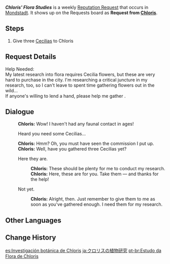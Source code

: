 {{Quest Infobox
|id            = 70712
|image         = Chloris Icon.png
|type          = World
|group         = Request
|startLocation = [[Starfell Valley]], [[Mondstadt]]
|region        = Mondstadt
|area          = Starfell Valley
|characters    = Chloris; Traveler
|rewards       = Mora*20,000
|rep           = Mondstadt
}}
'''''Chloris' Flora Studies''''' is a weekly [[Reputation Request]] that occurs in [[Mondstadt]]. It shows up on the Requests board as '''Request from [[Chloris]]'''.

==Steps==
# Give three [[Cecilia]]s to Chloris

==Request Details==
Help Needed:<br>
My latest research into flora requires Cecilia flowers, but these are very hard to purchase in the city. I'm researching a critical juncture in my research, too, so I can't leave to spent <!--should be spend MHY--> time gathering flowers out in the wild...<br>
If anyone's willing to lend a hand, please help me gather {{Color|buzzword|three Cecilias}}.

==Dialogue==
{{Quest Description|[[Chloris]] needs three [[Cecilia]]s.}}
{{Dialogue Start}}
:'''Chloris:''' Wow! I haven't had any faunal contact in ages!
:{{DIcon|Quest}} Heard you need some Cecilias...
:'''Chloris:''' Hmm? Oh, you must have seen the commission I put up.
:'''Chloris:''' Well, have you gathered three Cecilias yet?
:{{DIcon|Quest}} Here they are.
::'''Chloris:''' These should be plenty for me to conduct my research.
::'''Chloris:''' Here, these are for you. Take them &mdash; and thanks for the help!
:{{DIcon}} Not yet.
::'''Chloris:''' Alright, then. Just remember to give them to me as soon as you've gathered enough. I need them for my research.
{{Dialogue End}}

==Other Languages==
{{Other Languages
|en      = Chloris' Flora Studies
|zhs     = 克罗丽丝的植物研究
|zhs_rm  = Kèluólìsī de Zhíwù Yánjiū
|zht     = 克羅麗絲的植物研究
|zht_rm  = Kèluólìsī de Zhíwù Yánjiù
|zh_tl   = Chloris' Plant Studies
|ja      = クロリスの植物研究
|ja_rm   = Kurorisu no Shokubutsu Kenkyuu
|ja_tl   = Chloris' Plant Studies
|ko      = 클로리스의 식물 연구
|ko_rm   = Keulloriseu-ui Singmul Yeongu
|ko_tl   = Chloris' Plant Studies
|es      = Investigación botánica de Chloris
|es_tl   = Chloris' Botanical Investigation
|fr      = Chloris et ses fleurs
|fr_tl   = Chloris and her Flowers
|ru      = Ботаника Клорис
|ru_tl   = Chloris' Botany
|th      = การวิจัยพืชของ Cloris
|th_rm   = 
|th_tl   = 
|vi      = Nghiên cứu thực vật của Chloris
|vi_tl   = 
|de      = Chloris’ Pflanzenstudien
|de_tl   = Chloris' Flora Studies
|id      = Studi Flora Chloris
|id_tl   = Chloris' Flora Studies
|pt      = Estudo da Flora de Chloris
|pt_tl   = 
|tr      = Chloris'in Botanik Çalışmaları
|tr_tl   = 
|it      = Gli studi botanici di Chloris
|it_tl   = 
}}

==Change History==
{{Change History|1.1}}

[[es:Investigación botánica de Chloris]]
[[ja:クロリスの植物研究]]
[[pt-br:Estudo da Flora de Chloris]]